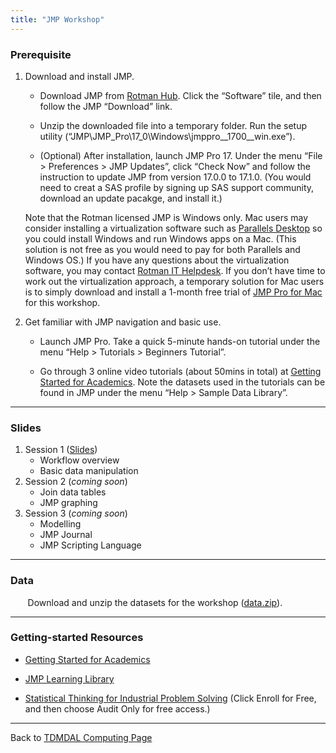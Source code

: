 ```yaml
---
title: "JMP Workshop"
---
```


### Prerequisite

1. Download and install JMP.

    * Download JMP from [Rotman Hub](https://hub.rotman.utoronto.ca/){target="_blank"}. Click the "Software" tile, and then follow the JMP "Download" link.
    
    * Unzip the downloaded file into a temporary folder. Run the setup utility ("JMP\\JMP_Pro\17_0\\Windows\\jmppro__1700__win.exe").
    
    * (Optional) After installation, launch JMP Pro 17. Under the menu "File > Preferences > JMP Updates", click "Check Now" and follow the instruction to update JMP from version 17.0.0 to 17.1.0. (You would need to creat a SAS profile by signing up SAS support community, download an update pacakge, and install it.)

    Note that the Rotman licensed JMP is Windows only. Mac users may consider installing a virtualization software such as [Parallels Desktop](https://www.parallels.com){target="_blank"} so you could install Windows and run Windows apps on a Mac. (This solution is not free as you would need to pay for both Parallels and Windows OS.) If you have any questions about the virtualization software, you may contact [Rotman IT Helpdesk](mailto:helpdesk@rotman.utoronto.ca). If you don't have time to work out the virtualization approach, a temporary solution for Mac users is to simply download and install a 1-month free trial of [JMP Pro for Mac](https://www.jmp.com/en_ca/download-jmp-free-trial.html){target="_blank"} for this workshop.

2. Get familiar with JMP navigation and basic use.

    * Launch JMP Pro. Take a quick 5-minute hands-on tutorial under the menu "Help > Tutorials > Beginners Tutorial".
    
    * Go through 3 online video tutorials (about 50mins in total) at [Getting Started for Academics](https://www.jmp.com/en_us/events/ondemand/webcasts/academic/getting-started-for-academics.html){target="_blank"}. Note the datasets used in the tutorials can be found in JMP under the menu "Help > Sample Data Library".

---    

### Slides

1. Session 1 ([Slides](jmp_bootcamp_part1.pdf))
    * Workflow overview
    * Basic data manipulation

2. Session 2 (*coming soon*)
    * Join data tables
    * JMP graphing

3. Session 3 (*coming soon*)
    * Modelling
    * JMP Journal
    * JMP Scripting Language

---
    
### Data

|        Download and unzip the datasets for the workshop ([data.zip](data.zip)).

---

### Getting-started Resources

* [Getting Started for Academics](https://www.jmp.com/en_us/events/ondemand/webcasts/academic/getting-started-for-academics.html){target="_blank"}

* [JMP Learning Library](https://www.jmp.com/en_us/learning-library.html){target="_blank"}

* [Statistical Thinking for Industrial Problem Solving](https://www.coursera.org/learn/statistical-thinking-applied-statistics){target="_blank"} (Click Enroll for Free, and then choose Audit Only for free access.)

---

Back to [TDMDAL Computing Page](https://tdmdal.github.io/)
